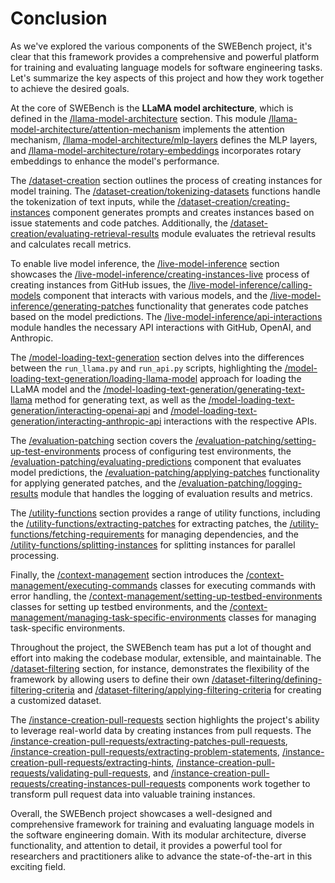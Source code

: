 
# Conclusion

As we've explored the various components of the SWEBench project, it's clear that this framework provides a comprehensive and powerful platform for training and evaluating language models for software engineering tasks. Let's summarize the key aspects of this project and how they work together to achieve the desired goals.

At the core of SWEBench is the **LLaMA model architecture**, which is defined in the [/llama-model-architecture](/llama-model-architecture) section. This module [/llama-model-architecture/attention-mechanism](/llama-model-architecture/attention-mechanism) implements the attention mechanism, [/llama-model-architecture/mlp-layers](/llama-model-architecture/mlp-layers) defines the MLP layers, and [/llama-model-architecture/rotary-embeddings](/llama-model-architecture/rotary-embeddings) incorporates rotary embeddings to enhance the model's performance.

The [/dataset-creation](/dataset-creation) section outlines the process of creating instances for model training. The [/dataset-creation/tokenizing-datasets](/dataset-creation/tokenizing-datasets) functions handle the tokenization of text inputs, while the [/dataset-creation/creating-instances](/dataset-creation/creating-instances) component generates prompts and creates instances based on issue statements and code patches. Additionally, the [/dataset-creation/evaluating-retrieval-results](/dataset-creation/evaluating-retrieval-results) module evaluates the retrieval results and calculates recall metrics.

To enable live model inference, the [/live-model-inference](/live-model-inference) section showcases the [/live-model-inference/creating-instances-live](/live-model-inference/creating-instances-live) process of creating instances from GitHub issues, the [/live-model-inference/calling-models](/live-model-inference/calling-models) component that interacts with various models, and the [/live-model-inference/generating-patches](/live-model-inference/generating-patches) functionality that generates code patches based on the model predictions. The [/live-model-inference/api-interactions](/live-model-inference/api-interactions) module handles the necessary API interactions with GitHub, OpenAI, and Anthropic.

The [/model-loading-text-generation](/model-loading-text-generation) section delves into the differences between the `run_llama.py` and `run_api.py` scripts, highlighting the [/model-loading-text-generation/loading-llama-model](/model-loading-text-generation/loading-llama-model) approach for loading the LLaMA model and the [/model-loading-text-generation/generating-text-llama](/model-loading-text-generation/generating-text-llama) method for generating text, as well as the [/model-loading-text-generation/interacting-openai-api](/model-loading-text-generation/interacting-openai-api) and [/model-loading-text-generation/interacting-anthropic-api](/model-loading-text-generation/interacting-anthropic-api) interactions with the respective APIs.

The [/evaluation-patching](/evaluation-patching) section covers the [/evaluation-patching/setting-up-test-environments](/evaluation-patching/setting-up-test-environments) process of configuring test environments, the [/evaluation-patching/evaluating-predictions](/evaluation-patching/evaluating-predictions) component that evaluates model predictions, the [/evaluation-patching/applying-patches](/evaluation-patching/applying-patches) functionality for applying generated patches, and the [/evaluation-patching/logging-results](/evaluation-patching/logging-results) module that handles the logging of evaluation results and metrics.

The [/utility-functions](/utility-functions) section provides a range of utility functions, including the [/utility-functions/extracting-patches](/utility-functions/extracting-patches) for extracting patches, the [/utility-functions/fetching-requirements](/utility-functions/fetching-requirements) for managing dependencies, and the [/utility-functions/splitting-instances](/utility-functions/splitting-instances) for splitting instances for parallel processing.

Finally, the [/context-management](/context-management) section introduces the [/context-management/executing-commands](/context-management/executing-commands) classes for executing commands with error handling, the [/context-management/setting-up-testbed-environments](/context-management/setting-up-testbed-environments) classes for setting up testbed environments, and the [/context-management/managing-task-specific-environments](/context-management/managing-task-specific-environments) classes for managing task-specific environments.

Throughout the project, the SWEBench team has put a lot of thought and effort into making the codebase modular, extensible, and maintainable. The [/dataset-filtering](/dataset-filtering) section, for instance, demonstrates the flexibility of the framework by allowing users to define their own [/dataset-filtering/defining-filtering-criteria](/dataset-filtering/defining-filtering-criteria) and [/dataset-filtering/applying-filtering-criteria](/dataset-filtering/applying-filtering-criteria) for creating a customized dataset.

The [/instance-creation-pull-requests](/instance-creation-pull-requests) section highlights the project's ability to leverage real-world data by creating instances from pull requests. The [/instance-creation-pull-requests/extracting-patches-pull-requests](/instance-creation-pull-requests/extracting-patches-pull-requests), [/instance-creation-pull-requests/extracting-problem-statements](/instance-creation-pull-requests/extracting-problem-statements), [/instance-creation-pull-requests/extracting-hints](/instance-creation-pull-requests/extracting-hints), [/instance-creation-pull-requests/validating-pull-requests](/instance-creation-pull-requests/validating-pull-requests), and [/instance-creation-pull-requests/creating-instances-pull-requests](/instance-creation-pull-requests/creating-instances-pull-requests) components work together to transform pull request data into valuable training instances.

Overall, the SWEBench project showcases a well-designed and comprehensive framework for training and evaluating language models in the software engineering domain. With its modular architecture, diverse functionality, and attention to detail, it provides a powerful tool for researchers and practitioners alike to advance the state-of-the-art in this exciting field.